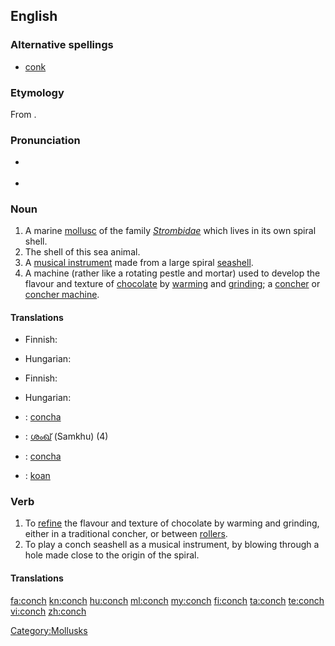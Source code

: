 {{wikipedia}}
==English==

===Alternative spellings===
*[[conk]]

===Etymology===
From {{etyl|grc|en}} {{term|κόγχη|lang=grc|tr=konche||mussel}}.

===Pronunciation===
* {{IPA|/kɑnk/}}
*: {{rhymes|ɒnk}}
* {{IPA|/kɑntʃ/}}
*: {{rhymes|ɒntʃ}}

===Noun===
{{en-noun|conches|pl2=conchs}}

# A marine [[mollusc]] of the family ''[[Strombidae]]'' which lives in its own spiral shell.
# The shell of this sea animal.
# A [[musical instrument]] made from a large spiral [[seashell]].
# A machine (rather like a rotating pestle and mortar) used to develop the flavour and texture of [[chocolate]] by [[warming]] and [[grinding]]; a [[concher]] or [[concher machine]].

====Translations====
{{trans-top|marine mollusc}}
* Finnish: {{t-|fi|siipikotilo}}
{{trans-mid}}
* Hungarian: {{t+|hu|kagyló}}
{{trans-bottom}}

{{trans-top|shell of this sea animal}}
* Finnish: {{t-|fi|siipikotilo|alt=siipikotilon}} {{t+|fi|kuori}}
{{trans-mid}}
* Hungarian: {{t+|hu|kagylóhéj}}
{{trans-bottom}}

{{trans-top|musical instrument}}
{{trans-mid}}
{{trans-bottom}}

{{trans-top|machine}}
{{trans-mid}}
{{trans-bottom}}

{{checktrans-top}}
* {{ttbc|Interlingua}}: [[concha]]
* {{ttbc|Malayalam}}: [[ശംഖ്]] (Samkhu) (4)
* {{ttbc|Spanish}}: [[concha]]
* {{ttbc|Volapük}}: [[koan]]
{{checktrans-bottom}}

===Verb===
{{en-verb|conches|conching|conched}}

# To [[refine]] the flavour and texture of chocolate by warming and grinding, either in a traditional concher, or between [[roller]]s.
# To play a conch seashell as a musical instrument, by blowing through a hole made close to the origin of the spiral.

====Translations====
{{trans-top|to refine the flavour of chocolate}}
{{trans-mid}}
{{trans-bottom}}

{{trans-top|to play a conch seashell}}
{{trans-mid}}
{{trans-bottom}}

[[Category:Mollusks]]

[[fa:conch]]
[[kn:conch]]
[[hu:conch]]
[[ml:conch]]
[[my:conch]]
[[fi:conch]]
[[ta:conch]]
[[te:conch]]
[[vi:conch]]
[[zh:conch]]